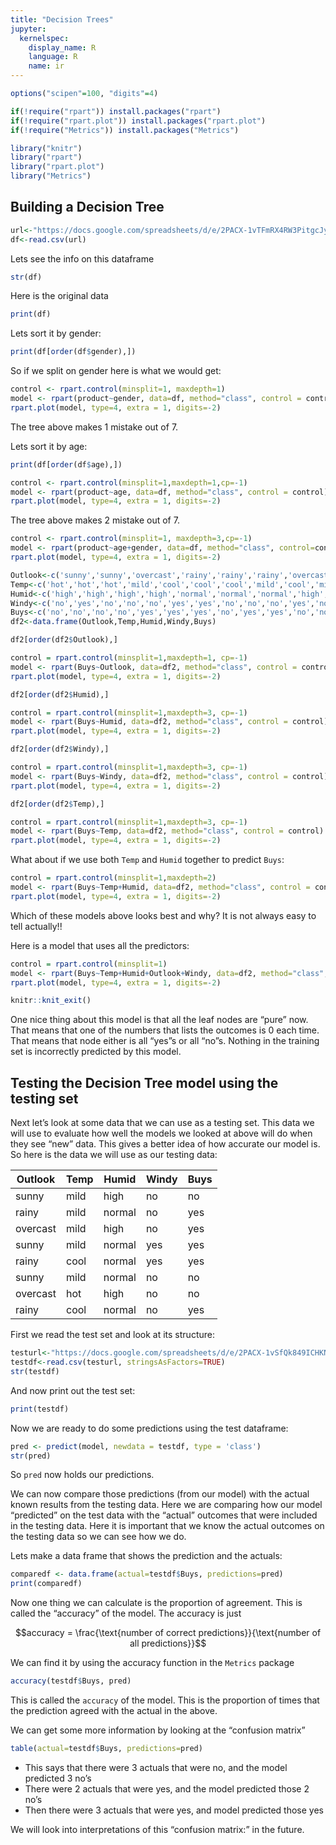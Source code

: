 ```yaml
---
title: "Decision Trees"
jupyter:
  kernelspec:
    display_name: R
    language: R
    name: ir
---
```


```r
options("scipen"=100, "digits"=4)

if(!require("rpart")) install.packages("rpart")
if(!require("rpart.plot")) install.packages("rpart.plot")
if(!require("Metrics")) install.packages("Metrics")

library("knitr")
library("rpart")
library("rpart.plot")
library("Metrics")
```

## Building a Decision Tree


```r
url<-"https://docs.google.com/spreadsheets/d/e/2PACX-1vTFmRX4RW3PitgcJya0X2sRbSiD0J2t0oYewyhkkyWwR9i8NIaHiuQKrBtLlrwG9fzn4MvNOM92olnK/pub?gid=0&single=true&output=csv"
df<-read.csv(url)
```

Lets see the info on this dataframe

```r
str(df)
```

Here is the original data

```r
print(df)
```

Lets sort it by gender:

```r
print(df[order(df$gender),])
```

So if we split on gender here is what we would get:

```r
control <- rpart.control(minsplit=1, maxdepth=1)
model <- rpart(product~gender, data=df, method="class", control = control)
rpart.plot(model, type=4, extra = 1, digits=-2)
```

The tree above makes 1 mistake out of 7.

Lets sort it by age:

```r
print(df[order(df$age),])
```

```r
control <- rpart.control(minsplit=1,maxdepth=1,cp=-1)
model <- rpart(product~age, data=df, method="class", control = control)
rpart.plot(model, type=4, extra = 1, digits=-2)
```

The tree above makes 2 mistake out of 7.

```r
control <- rpart.control(minsplit=1, maxdepth=3,cp=-1)
model <- rpart(product~age+gender, data=df, method="class", control=control)
rpart.plot(model, type=4, extra = 1, digits=-2)
```


```r
Outlook<-c('sunny','sunny','overcast','rainy','rainy','rainy','overcast','sunny','sunny','rainy','sunny','overcast','rainy')
Temp<-c('hot','hot','hot','mild','cool','cool','cool','mild','cool','mild','mild','hot','mild')
Humid<-c('high','high','high','high','normal','normal','normal','high','normal','normal','normal','normal','high')
Windy<-c('no','yes','no','no','no','yes','yes','no','no','no','yes','no','yes')
Buys<-c('no','no','no','no','yes','yes','yes','no','yes','yes','no','no','no')
df2<-data.frame(Outlook,Temp,Humid,Windy,Buys)
```

```r
df2[order(df2$Outlook),]
```

```r
control = rpart.control(minsplit=1,maxdepth=1, cp=-1)
model <- rpart(Buys~Outlook, data=df2, method="class", control = control)
rpart.plot(model, type=4, extra = 1, digits=-2)
```

```r
df2[order(df2$Humid),]
```

```r
control = rpart.control(minsplit=1,maxdepth=3, cp=-1)
model <- rpart(Buys~Humid, data=df2, method="class", control = control)
rpart.plot(model, type=4, extra = 1, digits=-2)
```

```r
df2[order(df2$Windy),]
```

```r
control = rpart.control(minsplit=1,maxdepth=3, cp=-1)
model <- rpart(Buys~Windy, data=df2, method="class", control = control)
rpart.plot(model, type=4, extra = 1, digits=-2)
```

```r
df2[order(df2$Temp),]
```

```r
control = rpart.control(minsplit=1,maxdepth=3, cp=-1)
model <- rpart(Buys~Temp, data=df2, method="class", control = control)
rpart.plot(model, type=4, extra = 1, digits=-2)
```

What about if we use both `Temp` and `Humid` together to predict `Buys`: 

```r
control = rpart.control(minsplit=1,maxdepth=2)
model <- rpart(Buys~Temp+Humid, data=df2, method="class", control = control)
rpart.plot(model, type=4, extra = 1, digits=-2)
```

Which of these models above looks best and why? It is not always easy to tell actually!!

Here is a model that uses all the predictors:

```r
control = rpart.control(minsplit=1)
model <- rpart(Buys~Temp+Humid+Outlook+Windy, data=df2, method="class", control = control)
rpart.plot(model, type=4, extra = 1, digits=-2)
```

```r
knitr::knit_exit()
```



One nice thing about this model is that all the leaf nodes are "pure" now. That means that one of the numbers that lists the outcomes is 0 each time. That means that node either is all "yes"s or all "no"s. Nothing in the training set is incorrectly predicted by this model. 

## Testing the Decision Tree model using the testing set

Next let's look at some data that we can use as a testing set. This data we will use to evaluate how well the models we looked at above will do when they see "new" data. This gives a better idea of how accurate our model is.   So here is the data we will use as our testing data:     

| Outlook  | Temp | Humid  | Windy | Buys |
|----------|------|--------|-------|------|
| sunny    | mild | high   | no    | no   |
| rainy    | mild | normal | no    | yes  |
| overcast | mild | high   | no    | yes  |
| sunny    | mild | normal | yes   | yes  |
| rainy    | cool | normal | yes   | yes  |
| sunny    | mild | normal | no    | no   |
| overcast | hot  | high   | no    | no   |
| rainy    | cool | normal | no    | yes  |

First we read the test set and look at its structure:

```r
testurl<-"https://docs.google.com/spreadsheets/d/e/2PACX-1vSfQk849ICHKNqacbvmG1PZQiCfGadL2TgeGn9aaCj0-luDgE5fZA9p6dPJj6RDrreXsCc2XYaFOmKU/pub?gid=572053114&single=true&output=csv"
testdf<-read.csv(testurl, stringsAsFactors=TRUE)
str(testdf)
```

And now print out the test set:

```r
print(testdf)
```

Now we are ready to do some predictions using the test dataframe:

```r
pred <- predict(model, newdata = testdf, type = 'class')
str(pred)
```


So `pred` now holds our predictions.

We can now compare those predictions (from our model) with the actual known results from the testing data. Here we are comparing how our model "predicted" on the test data with the "actual" outcomes that were included in the testing data. Here it is important that we know the actual outcomes on the testing data so we can see how we do. 

Lets make a data frame that shows the prediction and the actuals: 

```r
comparedf <- data.frame(actual=testdf$Buys, predictions=pred)
print(comparedf)
```

Now one thing we can calculate is the proportion of agreement. This is called the "accuracy" of the model. The accuracy is just 

$$accuracy = \frac{\text{number of correct predictions}}{\text{number of all predictions}}$$

We can find it by using the accuracy function in the `Metrics` package 
```r
accuracy(testdf$Buys, pred)
```

This is called the `accuracy` of the model. This is the proportion of times that the prediction agreed with the actual in the above.  

We can get some more information by looking at the "confusion matrix"  

```r
table(actual=testdf$Buys, predictions=pred)
```

- This says that there were 3 actuals that were no, and the model predicted 3 no's
- There were 2 actuals that were yes, and the model predicted those 2 no's
- Then there were 3 actuals that were yes, and model predicted those yes

We will look into interpretations of this "confusion matrix:" in the future.


